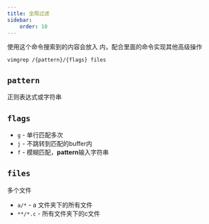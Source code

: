 ```yaml
---
title: 全局过滤
sidebar:
    order: 10
---
```



使用这个命令搜索到的内容会放入 <InternalLink text="quickfix list" href="neovim/positioning-jumping/quickfixlist" /> 内，配合里面的命令实现其他高级操作

```vimscript "{pattern}" "{flags}" "files"
vimgrep /{pattern}/{flags} files
```

## `pattern`

正则表达式或字符串

## `flags`

- `g` - 单行匹配多次
- `j` - 不跳转到匹配的buffer内
- `f` - 模糊匹配，<strong>pattern</strong>输入字符串

## `files`

多个文件

- `a/*` - a 文件夹下的所有文件
- `**/*.c` - 所有文件夹下的c文件
